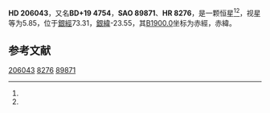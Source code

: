 {{Starbox begin
| name = HD 206043
}}
{{Starbox observe
| epoch = [[J2000.0|J2000.0]]
| constell = {{星座名待查}}<ref name=SIMBAD>{{cite web
 | url=http://simbad.u-strasbg.fr/simbad/sim-id?Ident=HR+8276
 | title=Pulsating variable Star
 | publisher=Centre de Données astronomiques de Strasbourg
 | work=SIMBAD
 | accessdate=2012-07-13
 | archive-date=2016-03-19
 | archive-url=https://web.archive.org/web/20160319041837/http://simbad.u-strasbg.fr/simbad/sim-id?Ident=HR+8276
 | dead-url=no
 }}</ref><ref name=DATA>{{cite web
 | url=http://vizier.u-strasbg.fr/viz-bin/VizieR-5?-out.add=.&-source=5050&-corr=PK=HR&-out.max=9999&HR=8276
 | title=VizieR Detailed Page
 | accessdate=2012-07-13
 | archive-date=2016-03-04
 | archive-url=https://web.archive.org/web/20160304222514/http://vizier.u-strasbg.fr/viz-bin/VizieR-5?-out.add=.&-source=5050&-corr=PK=HR&-out.max=9999&HR=8276
 | dead-url=no
 }}</ref>
| 星官 = 
| ra = {{RA|21|39|1.1}}<ref name=SIMBAD /><ref name=DATA />
| dec = {{DEC|+20|15|55}}<ref name=SIMBAD /><ref name=DATA />
| appmag_v = 5.85<ref name=SIMBAD /><ref name=DATA />
}}
{{Starbox character
| class = F2V<ref name=SIMBAD /><ref name=DATA />
| b-v = 0.32<ref name=SIMBAD /><ref name=DATA />
| u-b = 0.03<ref name=SIMBAD /><ref name=DATA />
| r-i = <ref name=SIMBAD /><ref name=DATA />
| variable = 
}}
{{Starbox astrometry
| radial_v = 0.03
| prop_mo_ra = -13
| parallax = 0.021
| p_error = 
}}
{{Starbox catalog
| names =BD+19 4754，[[SAO星表|SAO]] 89871，[[HD星表|HD]] 206043，[[HR星表|HR]] 8276}}
{{Starbox reference |Simbad=HR+8276}}
{{Starbox end}}

'''HD 206043'''，又名'''BD+19 4754'''，'''SAO 89871'''、'''HR 8276'''，是一颗恒星<ref name=SIMBAD /><ref name=DATA />，视星等为5.85，位于[[銀道座標系|銀經]]73.31，[[銀道座標系|銀緯]]-23.55，其[[B1900.0|B1900.0]]坐标为赤經{{RA|21|34|21.4}}，赤緯{{DEC|+19|-23.55|50}}。

== 参考文献 ==
{{reflist}}

{{star-stub}}

[[Category:HD和HDE天體|206043]]
[[Category:HR天體|8276]]
[[Category:SAO天體|89871]]